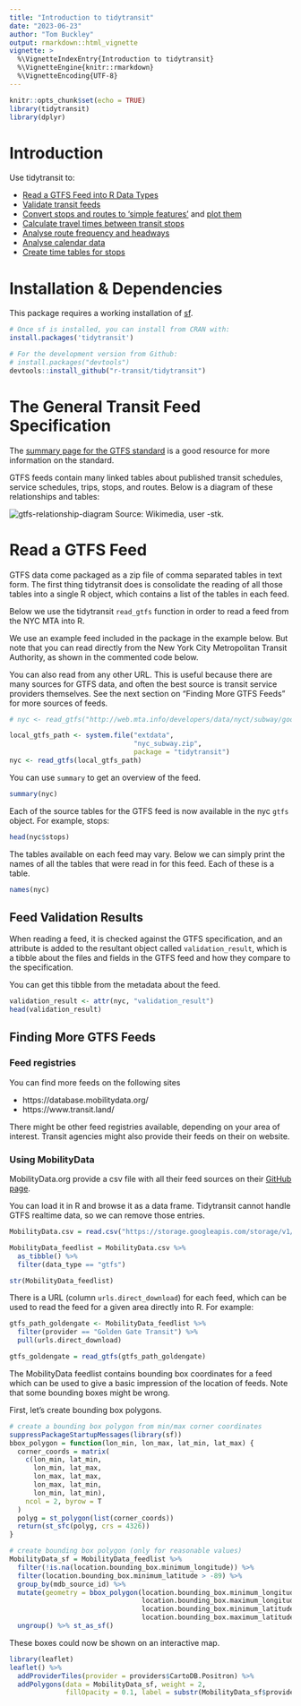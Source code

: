 ```yaml
---
title: "Introduction to tidytransit"
date: "2023-06-23"
author: "Tom Buckley"
output: rmarkdown::html_vignette
vignette: >
  %\VignetteIndexEntry{Introduction to tidytransit}
  %\VignetteEngine{knitr::rmarkdown}
  %\VignetteEncoding{UTF-8}
---
```


```r
knitr::opts_chunk$set(echo = TRUE)
library(tidytransit)
library(dplyr)
```
<!-- [![CRAN -->
<!-- status](https://www.r-pkg.org/badges/version/tidytransit?)](https://cran.r-project.org/package=tidytransit) -->

# Introduction

Use tidytransit to:

- [Read a GTFS Feed into R Data Types](https://r-transit.github.io/tidytransit/articles/introduction.html#read-a-gtfs-feed)
- [Validate transit feeds](https://r-transit.github.io/tidytransit/articles/introduction.html#feed-validation-results)
- [Convert stops and routes to 'simple features'](https://r-transit.github.io/tidytransit/reference/gtfs_as_sf.html) and [plot them](https://r-transit.github.io/tidytransit/reference/plot.tidygtfs.html)
- [Calculate travel times between transit stops](https://r-transit.github.io/tidytransit/reference/travel_times.html)
- [Analyse route frequency and headways](https://r-transit.github.io/tidytransit/articles/servicepatterns.html)
- [Analyse calendar data](https://r-transit.github.io/tidytransit/articles/servicepatterns.html)
- [Create time tables for stops](https://r-transit.github.io/tidytransit/articles/timetable.html)

# Installation & Dependencies

This package requires a working installation of [sf](https://github.com/r-spatial/sf#installing). 

```r
# Once sf is installed, you can install from CRAN with: 
install.packages('tidytransit')

# For the development version from Github:
# install.packages("devtools")
devtools::install_github("r-transit/tidytransit")
```

# The General Transit Feed Specification

The [summary page for the GTFS standard](https://gtfs.org/documentation/overview/) 
is a good resource for more information on the standard.

GTFS feeds contain many linked tables about published transit schedules, service 
schedules, trips, stops, and routes. Below is a diagram of these relationships and tables:

![gtfs-relationship-diagram](figures/GTFS_class_diagram.svg.png)
Source: Wikimedia, user -stk. 

# Read a GTFS Feed

GTFS data come packaged as a zip file of comma separated tables in text form. The first thing 
tidytransit does is consolidate the reading of all those tables into a single R object, which contains 
a list of the tables in each feed. 

Below we use the tidytransit `read_gtfs` function in order to read a feed from the NYC MTA 
into R.

We use an example feed included in the package in the example below. But note that you can read 
directly from the New York City Metropolitan Transit Authority, as shown in the commented 
code below.

You can also read from any other URL. This is useful because there are many sources for 
GTFS data, and often the best source is transit service providers themselves. See the next 
section on "Finding More GTFS Feeds" for more sources of feeds. 

```r
# nyc <- read_gtfs("http://web.mta.info/developers/data/nyct/subway/google_transit.zip")

local_gtfs_path <- system.file("extdata", 
                               "nyc_subway.zip", 
                               package = "tidytransit")
nyc <- read_gtfs(local_gtfs_path)
```

You can use `summary` to get an overview of the feed.

```r
summary(nyc)
```

Each of the source tables for the GTFS feed is now available in the nyc `gtfs` object. For
example, stops:

```r
head(nyc$stops)
```

The tables available on each feed may vary. Below we can simply print the names of all the 
tables that were read in for this feed. Each of these is a table.

```r
names(nyc)
```

## Feed Validation Results

When reading a feed, it is checked against the GTFS specification, and an attribute is 
added to the resultant object called `validation_result`, which is a tibble about the files 
and fields in the GTFS feed and how they compare to the specification. 

You can get this tibble from the metadata about the feed. 

```r
validation_result <- attr(nyc, "validation_result")
head(validation_result)
```

## Finding More GTFS Feeds

### Feed registries

You can find more feeds on the following sites

- https://database.mobilitydata.org/
- https://www.transit.land/

There might be other feed registries available, depending on your area of interest. 
Transit agencies might also provide their feeds on their on website.

### Using MobilityData

MobilityData.org provide a csv file with all their feed sources on their
[GitHub page](https://github.com/MobilityData/mobility-database-catalogs).

You can load it in R and browse it as a data frame. Tidytransit cannot handle GTFS realtime 
data, so we can remove those entries.

```r
MobilityData.csv = read.csv("https://storage.googleapis.com/storage/v1/b/mdb-csv/o/sources.csv?alt=media")

MobilityData_feedlist = MobilityData.csv %>% 
  as_tibble() %>% 
  filter(data_type == "gtfs")

str(MobilityData_feedlist)
```

There is a URL (column `urls.direct_download`) for each feed, which 
can be used to read the feed for a given area directly into R. For example:

```r
gtfs_path_goldengate <- MobilityData_feedlist %>% 
  filter(provider == "Golden Gate Transit") %>%
  pull(urls.direct_download)

gtfs_goldengate = read_gtfs(gtfs_path_goldengate)
```

The MobilityData feedlist contains bounding box coordinates for a feed which can be used to 
give a basic impression of the location of feeds. Note that some bounding boxes might be 
wrong.

First, let's create bounding box polygons.

```r
# create a bounding box polygon from min/max corner coordinates
suppressPackageStartupMessages(library(sf))
bbox_polygon = function(lon_min, lon_max, lat_min, lat_max) {
  corner_coords = matrix(
    c(lon_min, lat_min,
      lon_min, lat_max,
      lon_max, lat_max,
      lon_max, lat_min,
      lon_min, lat_min),
    ncol = 2, byrow = T
  )
  polyg = st_polygon(list(corner_coords))
  return(st_sfc(polyg, crs = 4326))
}

# create bounding box polygon (only for reasonable values)
MobilityData_sf = MobilityData_feedlist %>% 
  filter(!is.na(location.bounding_box.minimum_longitude)) %>% 
  filter(location.bounding_box.minimum_latitude > -89) %>% 
  group_by(mdb_source_id) %>% 
  mutate(geometry = bbox_polygon(location.bounding_box.minimum_longitude,
                                 location.bounding_box.maximum_longitude,
                                 location.bounding_box.minimum_latitude,
                                 location.bounding_box.maximum_latitude)) %>% 
  ungroup() %>% st_as_sf()
```

These boxes could now be shown on an interactive map.

```r
library(leaflet)
leaflet() %>% 
  addProviderTiles(provider = providers$CartoDB.Positron) %>% 
  addPolygons(data = MobilityData_sf, weight = 2, 
              fillOpacity = 0.1, label = substr(MobilityData_sf$provider, 0, 60))

```
